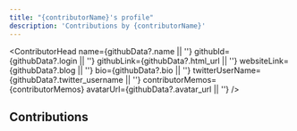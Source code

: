 ```yaml
---
title: "{contributorName}'s profile"
description: 'Contributions by {contributorName}'
---
```


<ContributorHead
    name={githubData?.name || ''}
    githubId={githubData?.login || ''}
    githubLink={githubData?.html_url || ''}
    websiteLink={githubData?.blog || ''}
    bio={githubData?.bio || ''}
    twitterUserName={githubData?.twitter_username || ''}
    contributorMemos={contributorMemos}
    avatarUrl={githubData?.avatar_url || ''}
/>

## Contributions

<MemoVList data={contributorMemos} hideAuthors hideThumbnail showTags max={5}/>
